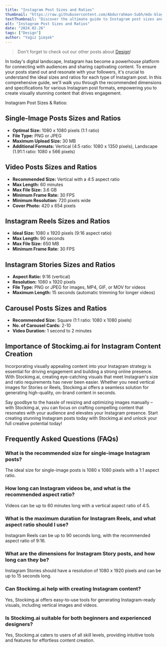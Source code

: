 ```yaml
---
title: "Instagram Post Sizes and Ratios"
thumbnail: "https://raw.githubusercontent.com/Abdurrahman-Subh/mdx-blog/main/images/instagram-measurements.png"
textThumbnail: "Discover the ultimate guide to Instagram post sizes and ratios, ensuring your content shines on the platform. Learn real measurements and ratios for images, videos, Stories, Reels, and more. Plus, explore how Stockimg.ai simplifies content creation with easy-to-use tools for generating vertical visuals effortlessly."
alt: "Instagram Post Sizes and Ratios"
date: "2024.02.26"
tags: ["Design"]
author: "Yağız Şimşek"
---
```


<CustomImage
    src="https://raw.githubusercontent.com/Abdurrahman-Subh/mdx-blog/main/images/instagram-measurements.png"
    alt="Instagram Post Sizes and Ratios"
/>

> Don't forget to check out our other posts about [Design](https://stockimg.ai/blog/design)!

In today's digital landscape, Instagram has become a powerhouse platform for connecting with audiences and sharing captivating content. To ensure your posts stand out and resonate with your followers, it's crucial to understand the ideal sizes and ratios for each type of Instagram post. In this comprehensive guide, we'll walk you through the recommended dimensions and specifications for various Instagram post formats, empowering you to create visually stunning content that drives engagement.

Instagram Post Sizes & Ratios:

## Single-Image Posts Sizes and Ratios

<CustomImage
    src="https://raw.githubusercontent.com/Abdurrahman-Subh/mdx-blog/main/images/ig-post.jpg"
    alt="stockimg Single-Image Post"
/>

- **Optimal Size:** 1080 x 1080 pixels (1:1 ratio)
- **File Type:** PNG or JPEG
- **Maximum Upload Size:** 30 MB
- **Additional Formats:** Vertical (4:5 ratio: 1080 x 1350 pixels), Landscape (1.91:1 ratio: 1080 x 566 pixels)

## Video Posts Sizes and Ratios

<CustomImage
    src="https://raw.githubusercontent.com/Abdurrahman-Subh/mdx-blog/main/images/ig-video-post.jpg"
    alt="stockimg Video Post"
/>

- **Recommended Size:** Vertical with a 4:5 aspect ratio
- **Max Length:** 60 minutes
- **Max File Size:** 3.6 GB
- **Minimum Frame Rate:** 30 FPS
- **Minimum Resolution:** 720 pixels wide
- **Cover Photo:** 420 x 654 pixels

## Instagram Reels Sizes and Ratios

<CustomImage
    src="https://raw.githubusercontent.com/Abdurrahman-Subh/mdx-blog/main/images/ig-reels.jpg"
    alt="stockimg Instagram Reels"
/>

- **Ideal Size:** 1080 x 1920 pixels (9:16 aspect ratio)
- **Max Length:** 90 seconds
- **Max File Size:** 650 MB
- **Minimum Frame Rate:** 30 FPS

## Instagram Stories Sizes and Ratios

<CustomImage
    src="https://raw.githubusercontent.com/Abdurrahman-Subh/mdx-blog/main/images/ig-story.jpg"
    alt="stockimg Instagram Stories"
/>

- **Aspect Ratio:** 9:16 (vertical)
- **Resolution:** 1080 x 1920 pixels
- **File Type:** PNG or JPEG for images, MP4, GIF, or MOV for videos
- **Maximum Length:** 15 seconds (automatic trimming for longer videos)

## Carousel Posts Sizes and Ratios

<CustomImage
    src="https://raw.githubusercontent.com/Abdurrahman-Subh/mdx-blog/main/images/ig-carousel.jpg"
    alt="stockimg Carousel Posts"
/>

- **Recommended Size:** Square (1:1 ratio: 1080 x 1080 pixels)
- **No. of Carousel Cards:** 2-10
- **Video Duration:** 1 second to 2 minutes

## Importance of Stockimg.ai for Instagram Content Creation

Incorporating visually appealing content into your Instagram strategy is essential for driving engagement and building a strong online presence. With Stockimg.ai, creating eye-catching visuals that meet Instagram's size and ratio requirements has never been easier. Whether you need vertical images for Stories or Reels, Stockimg.ai offers a seamless solution for generating high-quality, on-brand content in seconds.

Say goodbye to the hassle of resizing and optimizing images manually – with Stockimg.ai, you can focus on crafting compelling content that resonates with your audience and elevates your Instagram presence. Start creating stunning Instagram posts today with Stockimg.ai and unlock your full creative potential today!

## Frequently Asked Questions (FAQs)

### What is the recommended size for single-image Instagram posts?

The ideal size for single-image posts is 1080 x 1080 pixels with a 1:1 aspect ratio.

### How long can Instagram videos be, and what is the recommended aspect ratio?

Videos can be up to 60 minutes long with a vertical aspect ratio of 4:5.

### What is the maximum duration for Instagram Reels, and what aspect ratio should I use?

Instagram Reels can be up to 90 seconds long, with the recommended aspect ratio of 9:16.

### What are the dimensions for Instagram Story posts, and how long can they be?

Instagram Stories should have a resolution of 1080 x 1920 pixels and can be up to 15 seconds long.

### Can Stockimg.ai help with creating Instagram content?

Yes, Stockimg.ai offers easy-to-use tools for generating Instagram-ready visuals, including vertical images and videos.

### Is Stockimg.ai suitable for both beginners and experienced designers?

Yes, Stockimg.ai caters to users of all skill levels, providing intuitive tools and features for effortless content creation.

